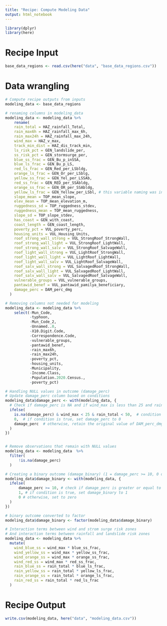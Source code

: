 ```yaml
---
title: "Recipe: Compute Modeling Data"
output: html_notebook
---
```


```r
library(dplyr)
library(here)
```


# Recipe Input
```r
base_data_regions <- read.csv(here("data", "base_data_regions.csv"))
```


# Data wrangling
```r
# Compute recipe outputs from inputs
modeling_data <- base_data_regions

# renaming columns in modeling_data
modeling_data <- modeling_data %>%
    rename(
    rain_total = HAZ_rainfall_Total,
    rain_max6h = HAZ_rainfall_max_6h,
    rain_max24h = HAZ_rainfall_max_24h,
    wind_max = HAZ_v_max,
    track_min_dist = HAZ_dis_track_min,
    ls_risk_pct = GEN_landslide_per,
    ss_risk_pct = GEN_stormsurge_per,
    blue_ss_frac = GEN_Bu_p_inSSA,
    blue_ls_frac = GEN_Bu_p_LS,
    red_ls_frac = GEN_Red_per_LSbldg,
    orange_ls_frac = GEN_Or_per_LSblg,
    yellow_ss_frac = GEN_Yel_per_LSSAb,
    red_ss_frac = GEN_RED_per_SSAbldg,
    orange_ss_frac = GEN_OR_per_SSAbldg,
    yellow_ls_frac = GEN_Yellow_per_LSbl, # this variable naming was inconsistent, that was annoying
    slope_mean = TOP_mean_slope,
    elev_mean = TOP_mean_elevation_m,
    ruggedness_sd = TOP_ruggedness_stdev,
    ruggedness_mean = TOP_mean_ruggedness,
    slope_sd = TOP_slope_stdev,
    has_coast = GEN_with_coast,
    coast_length = GEN_coast_length,
    poverty_pct = VUL_poverty_perc,
    housing_units = VUL_Housing_Units,
    roof_strong_wall_strong = VUL_StrongRoof_StrongWall,
    roof_strong_wall_light = VUL_StrongRoof_LightWall,
    roof_strong_wall_salv = VUL_StrongRoof_SalvageWall,
    roof_light_wall_strong = VUL_LightRoof_StrongWall,
    roof_light_wall_light = VUL_LightRoof_LightWall,
    roof_light_wall_salv = VUL_LightRoof_SalvageWall,
    roof_salv_wall_strong = VUL_SalvagedRoof_StrongWall,
    roof_salv_wall_light = VUL_SalvagedRoof_LightWall,
    roof_salv_wall_salv = VUL_SalvagedRoof_SalvageWall,
    vulnerable_groups = VUL_vulnerable_groups,
    pantawid_benef = VUL_pantawid_pamilya_beneficiary,
    damage_perc = DAM_perc_dmg
  )

```


```r
# Removing columns not needed for modeling
modeling_data <- modeling_data %>%
    select(-Mun_Code,
           -typhoon,
           -Mun_Code_2,
           -Unnamed..0,
           -X10.Digit.Code,
           -Correspondence.Code,
           -vulnerable_groups,
           -pantawid_benef,
           -rain_max6h,
           -rain_max24h,
           -poverty_pct,
           -housing_units,
           -Municipality,
           -Income.Class,
           -Population.2020.Census.,
           -poverty_pct)
```


```r
# Handling NULL values in outcome (damage_perc)
# Update damage_perc column based on conditions
modeling_data$damage_perc <- with(modeling_data, {
  # Check if damage_perc is NA and if wind_max is less than 25 and rain_total is less than 50
  ifelse(
    is.na(damage_perc) & wind_max < 25 & rain_total < 50,  # condition to check
    0,  # if condition is true, set damage_perc to 0
    damage_perc  # otherwise, retain the original value of DAM_perc_dmg
  )
})


# Remove observations that remain with NULL values
modeling_data <- modeling_data  %>%
  filter(
      !is.na(damage_perc)
  )
```


```r
# Creating a binary outcome (damage_binary) (1 = damage_perc >= 10, 0 otherwise)
modeling_data$damage_binary <- with(modeling_data, {
  ifelse(
      damage_perc >= 10, # check if damage_perc is greater or equal to 10
      1, # if condition is true, set damage_binary to 1
      0 # otherwise, set to zero
  )
})

# binary outcome converted to factor
modeling_data$damage_binary <- factor(modeling_data$damage_binary)
```

```r
# Interaction terms between wind and strom surge risk zones
# And interaction terms between rainfall and landslide risk zones
modeling_data <- modeling_data %>%
  mutate(
    wind_blue_ss = wind_max * blue_ss_frac,
    wind_yellow_ss = wind_max * yellow_ss_frac,
    wind_orange_ss = wind_max * orange_ss_frac,
    wind_red_ss = wind_max * red_ss_frac,
    rain_blue_ss = rain_total * blue_ls_frac,
    rain_yellow_ss = rain_total * yellow_ls_frac,
    rain_orange_ss = rain_total * orange_ls_frac,
    rain_red_ss = rain_total * red_ls_frac
  )
```

# Recipe Output
```r
write.csv(modeling_data, here("data", "modeling_data.csv"))
```
